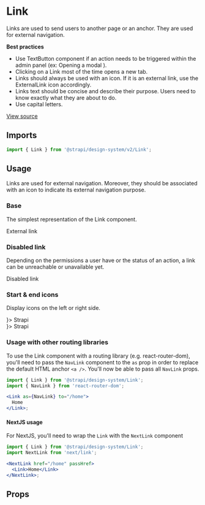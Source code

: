 <!--- Link.stories.mdx --->


<Meta title="Design System/Components/v2/Link" component={Link} />

# Link

Links are used to send users to another page or an anchor. They are used for external navigation.

**Best practices**

- Use TextButton component if an action needs to be triggered within the admin panel (ex: Opening a modal ).
- Clicking on a Link most of the time opens a new tab.
- Links should always be used with an icon. If it is an external link, use the ExternalLink icon accordingly.
- Links text should be concise and describe their purpose. Users need to know exactly what they are about to do.
- Use capital letters.

[View source](https://github.com/strapi/design-system/tree/main/packages/strapi-design-system/src/v2/Link)

## Imports

```js
import { Link } from '@strapi/design-system/v2/Link';
```

## Usage

Links are used for external navigation. Moreover, they should be associated with an icon to indicate its external navigation purpose.

### Base

The simplest representation of the Link component.

<Canvas>
  <Story name="base">
    <Stack spacing={5}>
      <Link isExternal href="https://strapi.io/">
        External link
      </Link>
    </Stack>
  </Story>
</Canvas>

### Disabled link

Depending on the permissions a user have or the status of an action, a link can be unreachable or unavailable yet.

<Canvas>
  <Story name="disabled">
    <Stack spacing={5}>
      <Link isExternal href="https://strapi.io/" disabled>
        Disabled link
      </Link>
    </Stack>
  </Story>
</Canvas>

### Start & end icons

Display icons on the left or right side.

<Canvas>
  <Story name="icons">
    <Stack spacing={5}>
      <div>
        <Link isExternal href="https://strapi.io/" startIcon={<Strapi />}>
          Strapi
        </Link>
      </div>
      <div>
        <Link isExternal href="https://strapi.io/" endIcon={<Strapi />}>
          Strapi
        </Link>
      </div>
    </Stack>
  </Story>
</Canvas>

### Usage with other routing libraries

To use the Link component with a routing library (e.g. react-router-dom), you'll need to pass the `NavLink` component to the `as` prop in order to replace the default HTML anchor `<a />`.
You'll now be able to pass all `NavLink` props.

```jsx
import { Link } from '@strapi/design-system/Link';
import { NavLink } from 'react-router-dom';

<Link as={NavLink} to="/home">
  Home
</Link>;
```

#### NextJS usage

For NextJS, you'll need to wrap the `Link` with the `NextLink` component

```jsx
import { Link } from '@strapi/design-system/Link';
import NextLink from 'next/link';

<NextLink href="/home" passHref>
  <Link>Home</Link>
</NextLink>;
```

## Props

<ArgsTable of={Link} />
